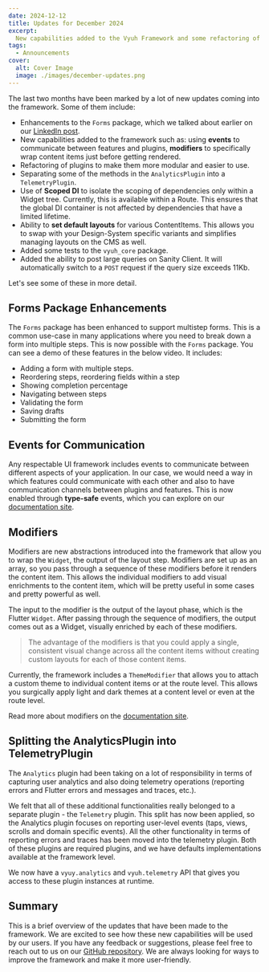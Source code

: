 ```yaml
---
date: 2024-12-12
title: Updates for December 2024
excerpt:
  New capabilities added to the Vyuh Framework and some refactoring of plugins.
tags:
  - Announcements
cover:
  alt: Cover Image
  image: ./images/december-updates.png
---
```



The last two months have been marked by a lot of new updates coming into the
framework. Some of them include:

- Enhancements to the `Forms` package, which we talked about earlier on our
  [LinkedIn post](https://www.linkedin.com/posts/vyuh-tech_multi-step-forms-with-the-vyuh-framework-activity-7270339865030852608-yTwm).
- New capabilities added to the framework such as: using **events** to
  communicate between features and plugins, **modifiers** to specifically wrap
  content items just before getting rendered.
- Refactoring of plugins to make them more modular and easier to use.
- Separating some of the methods in the `AnalyticsPlugin` into a
  `TelemetryPlugin`.
- Use of **Scoped DI** to isolate the scoping of dependencies only within a
  Widget tree. Currently, this is available within a Route. This ensures that
  the global DI container is not affected by dependencies that have a limited
  lifetime.
- Ability to **set default layouts** for various ContentItems. This allows you
  to swap with your Design-System specific variants and simplifies managing
  layouts on the CMS as well.
- Added some tests to the `vyuh_core` package.
- Added the ability to post large queries on Sanity Client. It will
  automatically switch to a `POST` request if the query size exceeds 11Kb.

Let's see some of these in more detail.

## Forms Package Enhancements

The `Forms` package has been enhanced to support multistep forms. This is a
common use-case in many applications where you need to break down a form into
multiple steps. This is now possible with the `Forms` package. You can see a
demo of these features in the below video. It includes:

- Adding a form with multiple steps.
- Reordering steps, reordering fields within a step
- Showing completion percentage
- Navigating between steps
- Validating the form
- Saving drafts
- Submitting the form

<YouTube id="8efMfwkT1RQ" />

## Events for Communication

Any respectable UI framework includes events to communicate between different
aspects of your application. In our case, we would need a way in which features
could communicate with each other and also to have communication channels
between plugins and features. This is now enabled through **type-safe** events,
which you can explore on our [documentation site](/guides/events).

## Modifiers

Modifiers are new abstractions introduced into the framework that allow you to
wrap the `Widget`, the output of the layout step. Modifiers are set up as an
array, so you pass through a sequence of these modifiers before it renders the
content item. This allows the individual modifiers to add visual enrichments to
the content item, which will be pretty useful in some cases and pretty powerful
as well.

The input to the modifier is the output of the layout phase, which is the
Flutter `Widget`. After passing through the sequence of modifiers, the output
comes out as a Widget, visually enriched by each of these modifiers.

> The advantage of the modifiers is that you could apply a single, consistent
> visual change across all the content items without creating custom layouts for
> each of those content items.

Currently, the framework includes a `ThemeModifier` that allows you to attach a
custom theme to individual content items or at the route level. This allows you
surgically apply light and dark themes at a content level or even at the route
level.

Read more about modifiers on the
[documentation site](/guides/cms/custom-modifier).

## Splitting the AnalyticsPlugin into TelemetryPlugin

The `Analytics` plugin had been taking on a lot of responsibility in terms of
capturing user analytics and also doing telemetry operations (reporting errors
and Flutter errors and messages and traces, etc.).

We felt that all of these additional functionalities really belonged to a
separate plugin - the `Telemetry` plugin. This split has now been applied, so
the Analytics plugin focuses on reporting user-level events (taps, views,
scrolls and domain specific events). All the other functionality in terms of
reporting errors and traces has been moved into the telemetry plugin. Both of
these plugins are required plugins, and we have defaults implementations
available at the framework level.

We now have a `vyuy.analytics` and `vyuh.telemetry` API that gives you access to
these plugin instances at runtime.

## Summary

This is a brief overview of the updates that have been made to the framework. We
are excited to see how these new capabilities will be used by our users. If you
have any feedback or suggestions, please feel free to reach out to us on our
[GitHub repository](https://github.com/vyuh-tech/vyuh). We are always looking
for ways to improve the framework and make it more user-friendly.
